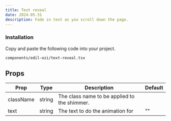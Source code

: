 ```yaml
---
title: Text reveal
date: 2024-05-31
description: Fade in text as you scroll down the page.
---
```


<ComponentPreview name="text-reveal-demo" />

<Steps>

### Installation

Copy and paste the following code into your project.

```text
components/edil-ozi/text-reveal.tsx
```
<ComponentSource name="text-reveal" />

</Steps>

## Props

| Prop         | Type   | Description                                  | Default |
| ------------ | ------ | -------------------------------------------- | ------- |
| className    | string | The class name to be applied to the shimmer. |         |
| text         | string | The text to do the animation for             | ""      |

